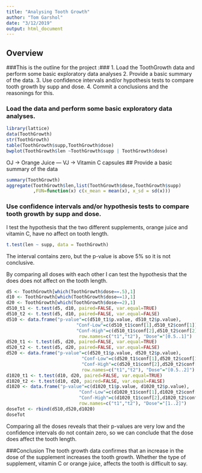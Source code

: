 ```yaml
---
title: "Analysing Tooth Growth"
author: "Tom Garshol"
date: "3/12/2019"
output: html_document
---
```


## Overview
###This is the outline for the project :###
1. Load the ToothGrowth data and perform some basic exploratory data analyses
2. Provide a basic summary of the data.
3. Use confidence intervals and/or hypothesis tests to compare tooth growth by supp and dose.
4. Commit a conclusions and the reasonings for this.

### Load the data and perform some basic exploratory data analyses.
```r
library(lattice)
data(ToothGrowth)
str(ToothGrowth)
table(ToothGrowth$supp,ToothGrowth$dose)
bwplot(ToothGrowth$len ~ToothGrowth$supp | ToothGrowth$dose)
```
OJ -> Orange Juice  ---   VJ -> Vitamin C capsules
## Provide a basic summary of the data
```r
summary(ToothGrowth)
aggregate(ToothGrowth$len,list(ToothGrowth$dose,ToothGrowth$supp)
          ,FUN=function(x) c(x_mean = mean(x), x_sd = sd(x)))
```

### Use confidence intervals and/or hypothesis tests to compare tooth growth by supp and dose.
I test the hypothesis that the two different supplements, orange juice and vitamin C, have no affect on tooth length.
```r
t.test(len ~ supp, data = ToothGrowth)
```
The interval contains zero, but the p-value is above 5% so it is not conclusive.

By comparing all doses with each other I can test the hypothesis that the does does not affect on the tooth length.
```r
d5 <- ToothGrowth[which(ToothGrowth$dose==.5),1]
d10 <- ToothGrowth[which(ToothGrowth$dose==1),1]
d20 <- ToothGrowth[which(ToothGrowth$dose==2),1]
d510_t1 <- t.test(d5, d10, paired=FALSE, var.equal=TRUE)
d510_t2 <- t.test(d5, d10, paired=FALSE, var.equal=FALSE)
d510 <- data.frame("p-value"=c(d510_t1$p.value, d510_t2$p.value),
                          "Conf-Low"=c(d510_t1$conf[1],d510_t2$conf[1]),
                          "Conf-High"=c(d510_t1$conf[2],d510_t2$conf[2]),
                           row.names=c("t1","t2"), "Dose"="[0.5..1]")
d520_t1 <- t.test(d5, d20, paired=FALSE, var.equal=TRUE)
d520_t2 <- t.test(d5, d20, paired=FALSE, var.equal=FALSE)
d520 <- data.frame("p-value"=c(d520_t1$p.value, d520_t2$p.value),
                            "Conf-Low"=c(d520_t1$conf[1],d520_t2$conf[1]),
                            "Conf-High"=c(d520_t1$conf[2],d520_t2$conf[2]), 
                            row.names=c("t1","t2"), "Dose"="[0.5..2]")
d1020_t1 <- t.test(d10, d20, paired=FALSE, var.equal=TRUE)
d1020_t2 <- t.test(d10, d20, paired=FALSE, var.equal=FALSE)
d1020 <- data.frame("p-value"=c(d1020_t1$p.value, d1020_t2$p.value),
                           "Conf-Low"=c(d1020_t1$conf[1],d1020_t2$conf[1]),
                           "Conf-High"=c(d1020_t1$conf[2],d1020_t2$conf[2]), 
                           row.names=c("t1","t2"), "Dose"="[1..2]")
doseTot <- rbind(d510,d520,d1020)
doseTot
```
Comparing all the doses reveals that their p-values are very low and the confidence intervals do not contain zero, so we can conclude that the dose does affect the tooth length.

###Conclusion
The tooth growth data confirmes that an increase in the dose of the supplement increases the tooth growth. Whether the type of supplement, vitamin C or orange juice, affects the tooth is difficult to say.

